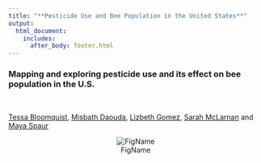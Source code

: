 ```yaml
---
title: "**Pesticide Use and Bee Population in the United States**" 
output: 
  html_document:
    includes:
      after_body: footer.html
---
```


### Mapping and exploring pesticide use and its effect on bee population in the U.S.

<br>

[Tessa Bloomquist](https://github.com/tessbloomquist), [Misbath Daouda](https://github.com/misbath), [Lizbeth Gomez](https://github.com/LizbethGomez), [Sarah McLarnan](https://github.com/smm2316) and [Maya Spaur](https://github.com/mayaspaur)
 
 


<center>
![FigName](images/logo.png)
</center>
